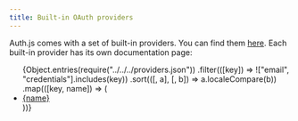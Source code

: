 ```yaml
---
title: Built-in OAuth providers
---
```


Auth.js comes with a set of built-in providers. You can find them [here](https://github.com/nextauthjs/next-auth/tree/main/packages/core/src/providers). Each built-in provider has its own documentation page:

<ul>
  {Object.entries(require("../../../providers.json"))
    .filter(([key]) => !["email", "credentials"].includes(key))
    .sort(([, a], [, b]) => a.localeCompare(b))
    .map(([key, name]) => (
      <li key={key}>
        <a href={`/providers/${key}`}>{name}</a>
      </li>
    ))}
</ul>
